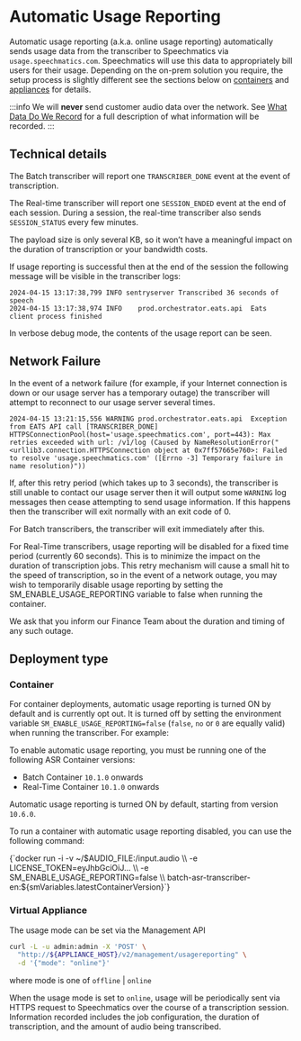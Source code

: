 
# Automatic Usage Reporting

Automatic usage reporting (a.k.a. online usage reporting) automatically sends usage data from the transcriber to Speechmatics via `usage.speechmatics.com`. Speechmatics will use this data to appropriately bill users for their usage.  Depending on the on-prem solution you require, the setup process is slightly different see the sections below on [containers](#container) and [appliances](#virtual-appliance) for details.

:::info
We will **never** send customer audio data over the network. See [What Data Do We Record](../../usage/what-data.mdx) for a full description of what information will be recorded.
:::

## Technical details

The Batch transcriber will report one `TRANSCRIBER_DONE` event at the event of transcription.

The Real-time transcriber will report one `SESSION_ENDED` event at the end of each session. During a session, the real-time transcriber also sends `SESSION_STATUS` every few minutes.

The payload size is only several KB, so it won’t have a meaningful impact on the duration of transcription or your bandwidth costs.

If usage reporting is successful then at the end of the session the following message will be visible in the transcriber logs:

```
2024-04-15 13:17:38,799 INFO sentryserver Transcribed 36 seconds of speech
2024-04-15 13:17:38,974	INFO	prod.orchestrator.eats.api	Eats client process finished
```

In verbose debug mode, the contents of the usage report can be seen.

## Network Failure

In the event of a network failure (for example, if your Internet connection is down or our usage server has a temporary outage) the transcriber will attempt to reconnect to our usage server several times.

```
2024-04-15 13:21:15,556	WARNING	prod.orchestrator.eats.api	Exception from EATS API call [TRANSCRIBER_DONE] HTTPSConnectionPool(host='usage.speechmatics.com', port=443): Max retries exceeded with url: /v1/log (Caused by NameResolutionError("<urllib3.connection.HTTPSConnection object at 0x7ff57665e760>: Failed to resolve 'usage.speechmatics.com' ([Errno -3] Temporary failure in name resolution)"))
```

If, after this retry period (which takes up to 3 seconds), the transcriber is still unable to contact our usage server then it will output some `WARNING` log messages then cease attempting to send usage information. If this happens then the transcriber will exit normally with an exit code of 0.

For Batch transcribers, the transcriber will exit immediately after this.

For Real-Time transcribers, usage reporting will be disabled for a fixed time period (currently 60 seconds). This is to minimize the impact on the duration of transcription jobs. This retry mechanism will cause a small hit to the speed of transcription, so in the event of a network outage, you may wish to temporarily disable usage reporting by setting the SM_ENABLE_USAGE_REPORTING variable to false when running the container.

We ask that you inform our Finance Team about the duration and timing of any such outage.

## Deployment type

### Container

For container deployments, automatic usage reporting is turned ON by default and is currently opt out. It is turned off by setting the environment variable `SM_ENABLE_USAGE_REPORTING=false` (`false`, `no` or `0` are equally valid) when running the transcriber. For example:

To enable automatic usage reporting, you must be running one of the following ASR Container versions:

- Batch Container `10.1.0` onwards
- Real-Time Container `10.1.0` onwards

Automatic usage reporting is turned ON by default, starting from version `10.6.0`.

To run a container with automatic usage reporting disabled, you can use the following command:

<CodeBlock>
  {`docker run -i -v ~/$AUDIO_FILE:/input.audio \\
	-e LICENSE_TOKEN=eyJhbGciOiJ... \\
	-e SM_ENABLE_USAGE_REPORTING=false \\
	batch-asr-transcriber-en:${smVariables.latestContainerVersion}`}
</CodeBlock>

### Virtual Appliance

The usage mode can be set via the Management API

```bash
curl -L -u admin:admin -X 'POST' \
  "http://${APPLIANCE_HOST}/v2/management/usagereporting" \
  -d '{"mode": "online"}'
```

where mode is one of `offline` | `online`

When the usage mode is set to `online`, usage will be periodically sent via HTTPS request to Speechmatics over the course of a transcription session. Information recorded includes the job configuration, the duration of transcription, and the amount of audio being transcribed.


